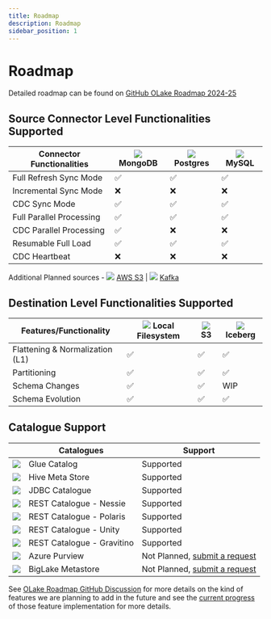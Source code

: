 ```yaml
---
title: Roadmap
description: Roadmap
sidebar_position: 1
---
```


# Roadmap

Detailed roadmap can be found on [GitHub OLake Roadmap 2024-25](https://github.com/orgs/datazip-inc/projects/5)



## Source Connector Level Functionalities Supported

| Connector Functionalities | <a><img src="/img/logo/mongodb.webp"  className="mt-3"  height={20} /> </a> MongoDB | <img src="/img/logo/postgres.png"  className="mt-3"  height={20} /> Postgres | <img src="/img/logo/mysql.png"  className="mt-3"  height={20} /> MySQL |
| ------------------------- | ------- | -------------- | ----------- |
| Full Refresh Sync Mode    | ✅     | ✅            | ✅         |
| Incremental Sync Mode     | ❌      | ❌             | ❌          |
| CDC Sync Mode             | ✅     | ✅            | ✅         |
| Full Parallel Processing  | ✅     | ✅            | ✅         |
| CDC Parallel Processing   | ✅     | ❌            | ❌         |
| Resumable Full Load       | ✅     | ✅            | ✅         |
| CDC Heartbeat            | ❌      | ❌             | ❌          |

Additional Planned sources - <img src="/img/logo/s3.png"  className="mt-3"  height={20} /> [AWS S3](https://github.com/datazip-inc/olake/issues/86) | <img src="/img/logo/kafka.png"  className="mt-3"  height={20} /> [Kafka](https://github.com/datazip-inc/olake/issues/87) 


## Destination Level Functionalities Supported

| Features/Functionality          | <img src="/img/logo/local.png" className="mt-3"  height={20} /> Local Filesystem | <img src="/img/logo/s3.png"  className="mt-3"  height={20} /> S3  | <img src="/img/logo/iceberg.png"  className="mt-3"  height={20} /> Iceberg  |
| ------------------------------- | ---------------------- | --- | ------------- |
| Flattening & Normalization (L1) | ✅                      | ✅             |     ✅        |
| Partitioning                    | ✅                      | ✅             |      ✅       |
| Schema Changes                  | ✅                      | ✅             |       WIP      |
| Schema Evolution                | ✅                      | ✅             |          ✅   |


## Catalogue Support

| | Catalogues | Support |
| --- |---------------------------|---------|
|<img src="/img/logo/glue.svg"  className="mt-3"  height={20} />|  Glue Catalog              | Supported |
|<img src="/img/logo/hive.png"  className="mt-3"  height={20} />| Hive Meta Store           | Supported        |
|<img src="/img/logo/jdbc.webp"  className="mt-3"  height={20} />| JDBC Catalogue            | Supported        |
|<img src="/img/logo/nessie.png"  className="mt-3"  height={20} />| REST Catalogue - Nessie   | Supported        |
|<img src="/img/logo/polaris.png"  className="mt-3"  height={20} />| REST Catalogue - Polaris  | Supported        |
|<img src="/img/logo/unity.png"  className="mt-3"  height={20} /> |REST Catalogue - Unity    | Supported        |
|<img src="/img/logo/gravitino.svg"  className="mt-3"  height={20} /> |REST Catalogue - Gravitino | Supported        |
|<img src="/img/logo/purview.png"  className="mt-3"  height={20} /> |Azure Purview             | Not Planned, [submit a request](https://github.com/datazip-inc/olake/issues/new?template=new-feature.md)        |
| <img src="/img/logo/metastore.png"  className="mt-3 mr-2"  height={20} />| BigLake Metastore         | Not Planned, [submit a request](https://github.com/datazip-inc/olake/issues/new?template=new-feature.md)        |


See [OLake Roadmap GitHub Discussion](https://github.com/datazip-inc/olake/discussions/190) for more details on the kind of features we are planning to add in the future and see the [current progress](https://github.com/orgs/datazip-inc/projects/5) of those feature implementation for more details.

